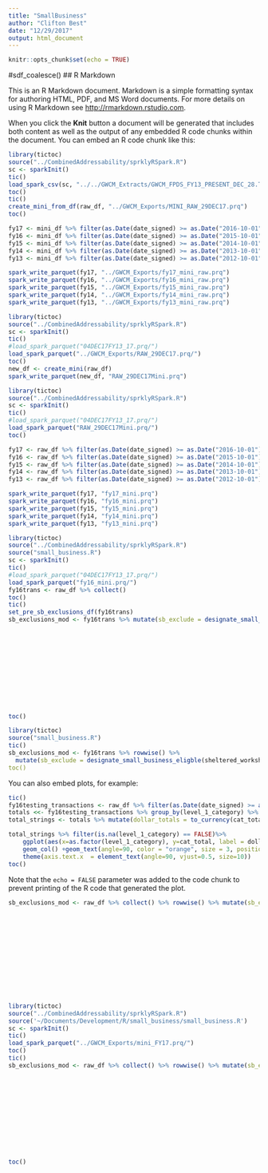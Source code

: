 ```yaml
---
title: "SmallBusiness"
author: "Clifton Best"
date: "12/29/2017"
output: html_document
---
```


```r
knitr::opts_chunk$set(echo = TRUE)
```
#sdf_coalesce()
## R Markdown

This is an R Markdown document. Markdown is a simple formatting syntax for authoring HTML, PDF, and MS Word documents. For more details on using R Markdown see <http://rmarkdown.rstudio.com>.

When you click the **Knit** button a document will be generated that includes both content as well as the output of any embedded R code chunks within the document. You can embed an R code chunk like this:

```r
library(tictoc)
source("../CombinedAddressability/sprklyRSpark.R")
sc <- sparkInit()
tic()
load_spark_csv(sc, "../../GWCM_Extracts/GWCM_FPDS_FY13_PRESENT_DEC_28.TSV")
toc()
tic()
create_mini_from_df(raw_df, "../GWCM_Exports/MINI_RAW_29DEC17.prq")
toc()

fy17 <- mini_df %>% filter(as.Date(date_signed) >= as.Date("2016-10-01") & as.Date(date_signed) <= as.Date("2017-09-30"))
fy16 <- mini_df %>% filter(as.Date(date_signed) >= as.Date("2015-10-01") & as.Date(date_signed) <= as.Date("2016-09-30"))
fy15 <- mini_df %>% filter(as.Date(date_signed) >= as.Date("2014-10-01") & as.Date(date_signed) <= as.Date("2015-09-30"))
fy14 <- mini_df %>% filter(as.Date(date_signed) >= as.Date("2013-10-01") & as.Date(date_signed) <= as.Date("2014-09-30"))
fy13 <- mini_df %>% filter(as.Date(date_signed) >= as.Date("2012-10-01") & as.Date(date_signed) <= as.Date("2013-09-30"))

spark_write_parquet(fy17, "../GWCM_Exports/fy17_mini_raw.prq")
spark_write_parquet(fy16, "../GWCM_Exports/fy16_mini_raw.prq")
spark_write_parquet(fy15, "../GWCM_Exports/fy15_mini_raw.prq")
spark_write_parquet(fy14, "../GWCM_Exports/fy14_mini_raw.prq")
spark_write_parquet(fy13, "../GWCM_Exports/fy13_mini_raw.prq")


```

```r
library(tictoc)
source("../CombinedAddressability/sprklyRSpark.R")
sc <- sparkInit()
tic()
#load_spark_parquet("04DEC17FY13_17.prq/")
load_spark_parquet("../GWCM_Exports/RAW_29DEC17.prq/")
toc()
new_df <- create_mini(raw_df)
spark_write_parquet(new_df, "RAW_29DEC17Mini.prq")
```

```r
library(tictoc)
source("../CombinedAddressability/sprklyRSpark.R")
sc <- sparkInit()
tic()
#load_spark_parquet("04DEC17FY13_17.prq/")
load_spark_parquet("RAW_29DEC17Mini.prq/")
toc()
```
```r
fy17 <- raw_df %>% filter(as.Date(date_signed) >= as.Date("2016-10-01") & as.Date(date_signed) <= as.Date("2017-09-30"))
fy16 <- raw_df %>% filter(as.Date(date_signed) >= as.Date("2015-10-01") & as.Date(date_signed) <= as.Date("2016-09-30"))
fy15 <- raw_df %>% filter(as.Date(date_signed) >= as.Date("2014-10-01") & as.Date(date_signed) <= as.Date("2015-09-30"))
fy14 <- raw_df %>% filter(as.Date(date_signed) >= as.Date("2013-10-01") & as.Date(date_signed) <= as.Date("2014-09-30"))
fy13 <- raw_df %>% filter(as.Date(date_signed) >= as.Date("2012-10-01") & as.Date(date_signed) <= as.Date("2013-09-30"))

spark_write_parquet(fy17, "fy17_mini.prq")
spark_write_parquet(fy16, "fy16_mini.prq")
spark_write_parquet(fy15, "fy15_mini.prq")
spark_write_parquet(fy14, "fy14_mini.prq")
spark_write_parquet(fy13, "fy13_mini.prq")

```

```r
library(tictoc)
source("../CombinedAddressability/sprklyRSpark.R")
source("small_business.R")
sc <- sparkInit()
tic()
#load_spark_parquet("04DEC17FY13_17.prq/")
load_spark_parquet("fy16_mini.prq/")
fy16trans <- raw_df %>% collect()
toc()
tic()
set_pre_sb_exclusions_df(fy16trans)
sb_exclusions_mod <- fy16trans %>% mutate(sb_exclude = designate_small_business_eligble(sheltered_workshop_flag,
                                                                                                                 pop_country_code,
                                                                                                                 date_signed,
                                                                                                                 vendor_duns_number,
                                                                                                                 contingency_ops,
                                                                                                                 foreign_government,
                                                                                                                 foreign_funding_desc,
                                                                                                                 funding_agency_code,
                                                                                                                 reason_not_competed,
                                                                                                                 product_or_service_code,
                                                                                                                 contracting_office_id,
                                                                                                                 piid, reference_piid,
                                                                                                                 idv_ref_idv_piid) )
toc()
```










```r
library(tictoc)
source("small_business.R")
tic()
sb_exclusions_mod <- fy16trans %>% rowwise() %>% 
  mutate(sb_exclude = designate_small_business_eligble(sheltered_workshop_flag, pop_country_code, date_signed, vendor_duns_number, contingency_ops, foreign_government, foreign_funding_desc, funding_agency_code, reason_not_competed, product_or_service_code, contracting_office_id,  piid, reference_piid, `idv_ref_idv_piid) )
toc()


```


You can also embed plots, for example:

```r
tic()
fy16testing_transactions <- raw_df %>% filter(as.Date(date_signed) >= as.Date("2015-10-01") & as.Date(date_signed) <= as.Date("2016-09-30"))  
totals <<- fy16testing_transactions %>% group_by(level_1_category) %>% summarise(cat_total = sum(dollars_obligated)) %>% collect()
total_strings <- totals %>% mutate(dollar_totals = to_currency(cat_total, currency_symbol = "$", symbol_first = TRUE, group_size = 3, group_delim = ",", decimal_size = 2,decimal_delim = ".")) %>% collect()                                                                                                     

total_strings %>% filter(is.na(level_1_category) == FALSE)%>%
    ggplot(aes(x=as.factor(level_1_category), y=cat_total, label = dollar_totals) ) + 
    geom_col() +geom_text(angle=90, color = "orange", size = 3, position = position_stack(vjust = 0.5))+
    theme(axis.text.x  = element_text(angle=90, vjust=0.5, size=10))
toc()
```

Note that the `echo = FALSE` parameter was added to the code chunk to prevent printing of the R code that generated the plot.


```r
sb_exclusions_mod <- raw_df %>% collect() %>% rowwise() %>% mutate(sb_exclude = designate_small_business_eligble(1, sheltered_workshop_flag,
                                                                                                                 pop_country_code,
                                                                                                                 date_signed,
                                                                                                                 vendor_duns_number,
                                                                                                                 contingency_ops,
                                                                                                                 foreign_government,
                                                                                                                 foreign_funding_desc,
                                                                                                                 funding_agency_code,
                                                                                                                 reason_not_competed,
                                                                                                                 product_or_service_code,
                                                                                                                 contracting_office_id,
                                                                                                                 piid, reference_piid,
                                                                                                                 idv_ref_idv_piid) )

```





```r
library(tictoc)
source("../CombinedAddressability/sprklyRSpark.R")
source('~/Documents/Development/R/small_business/small_business.R')
sc <- sparkInit() 
tic()
load_spark_parquet("../GWCM_Exports/mini_FY17.prq/")
toc()
tic()
sb_exclusions_mod <- raw_df %>% collect() %>% rowwise() %>% mutate(sb_exclude = designate_small_business_eligble(1, sheltered_workshop_flag,
                                                                                                                 pop_country_code,
                                                                                                                 date_signed,
                                                                                                                 vendor_duns_number,
                                                                                                                 contingency_ops,
                                                                                                                 foreign_government,
                                                                                                                 foreign_funding_desc,
                                                                                                                 funding_agency_code,
                                                                                                                 reason_not_competed,
                                                                                                                 product_or_service_code,
                                                                                                                 contracting_office_id,
                                                                                                                 piid, reference_piid,
                                                                                                                 idv_ref_idv_piid) )
toc()

```
